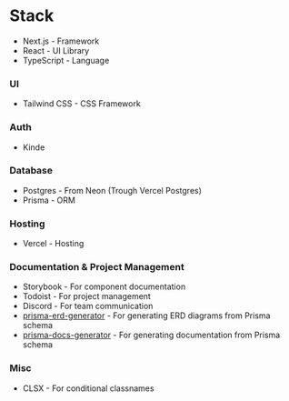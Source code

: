 # Stack

- Next.js - Framework
- React - UI Library
- TypeScript - Language

### UI
- Tailwind CSS - CSS Framework
  
### Auth
- Kinde

### Database
- Postgres - From Neon (Trough Vercel Postgres)
- Prisma - ORM

### Hosting
- Vercel - Hosting

### Documentation & Project Management
- Storybook - For component documentation
- Todoist - For project management
- Discord - For team communication
- [prisma-erd-generator](https://github.com/keonik/prisma-erd-generator) - For generating ERD diagrams from Prisma schema
- [prisma-docs-generator](https://github.com/pantharshit00/prisma-docs-generator) - For generating documentation from Prisma schema

### Misc
- CLSX - For conditional classnames